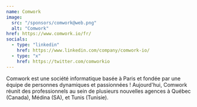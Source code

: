 ```yaml
---
name: Comwork
image:
  src: "/sponsors/comwork@web.png"
  alt: "Comwork"
href: https://www.comwork.io/fr/
socials:
  - type: "linkedin"
    href: https://www.linkedin.com/company/comwork-io/
  - type: "x"
    href: https://twitter.com/comworkio
---
```


Comwork est une société informatique basée à Paris et fondée par une équipe de personnes dynamiques et passionnées !
Aujourd'hui, Comwork réunit des professionnels au sein de plusieurs nouvelles agences à Québec (Canada), Médina (SA), et Tunis (Tunisie).
